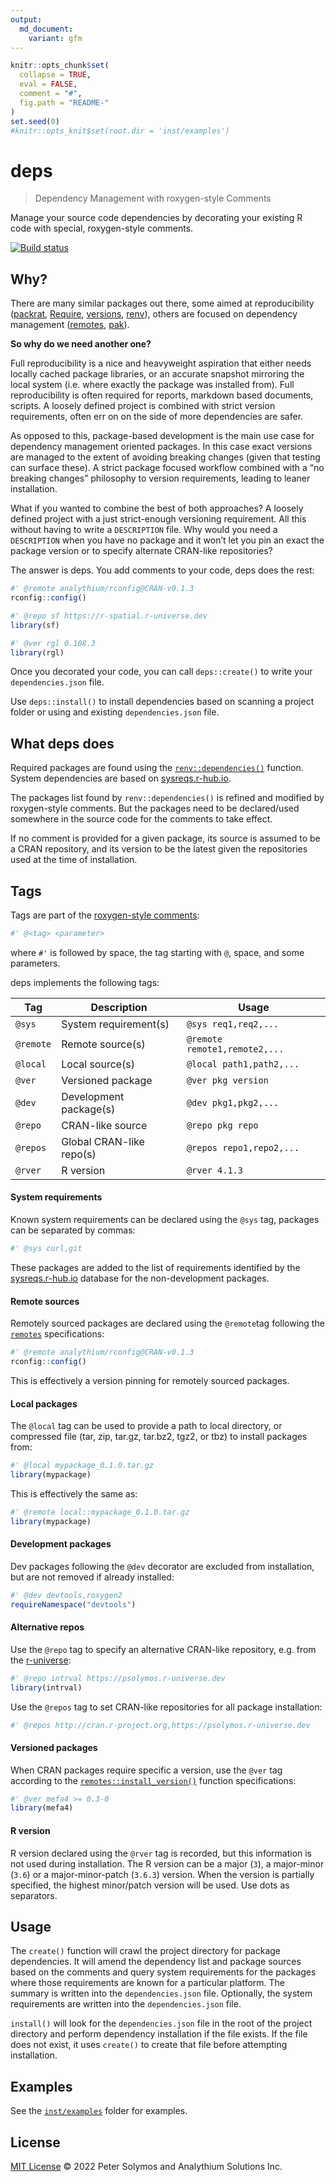 ```yaml
---
output:
  md_document:
    variant: gfm
---
```


```r
knitr::opts_chunk$set(
  collapse = TRUE,
  eval = FALSE,
  comment = "#",
  fig.path = "README-"
)
set.seed(0)
#knitr::opts_knit$set(root.dir = 'inst/examples')
```

# deps

> Dependency Management with roxygen-style Comments

Manage your source code dependencies by decorating your existing R code with special, roxygen-style comments.

[![Build status](https://github.com/analythium/deps/actions/workflows/check.yml/badge.svg)](https://github.com/analythium/deps/actions)

## Why?

There are many similar packages out there, some aimed at reproducibility
([packrat](https://CRAN.R-project.org/package=packrat),
[Require](https://CRAN.R-project.org/package=Require),
[versions](https://CRAN.R-project.org/package=versions),
[renv](https://CRAN.R-project.org/package=renv)),
others are focused on dependency management
([remotes](https://CRAN.R-project.org/package=remotes),
[pak](https://CRAN.R-project.org/package=pak)).

**So why do we need another one?**

Full reproducibility is a nice and heavyweight aspiration that either needs locally cached package libraries, or an accurate snapshot mirroring the local system (i.e. where exactly the package was installed from). Full reproducibility is often required for reports, markdown based documents, scripts. A loosely defined project is combined with strict version requirements, often err on on the side of more dependencies are safer.

As opposed to this, package-based development is the main use case for dependency management oriented packages. In this case exact versions are managed to the extent of avoiding breaking changes (given that testing can surface these). A strict package focused workflow combined with a "no breaking changes" philosophy to version requirements, leading to leaner installation.

What if you wanted to combine the best of both approaches? A loosely defined project with a just strict-enough versioning requirement. All this without having to write a `DESCRIPTION` file. Why would you need a `DESCRIPTION` when you have no package and it won't let you pin an exact the package version or to specify alternate CRAN-like repositories?

The answer is deps. You add comments to your code, deps does the rest:

```r
#' @remote analythium/rconfig@CRAN-v0.1.3
rconfig::config()

#' @repo sf https://r-spatial.r-universe.dev
library(sf)

#' @ver rgl 0.108.3
library(rgl)
```

Once you decorated your code, you can call `deps::create()` to write your `dependencies.json` file.

Use `deps::install()` to install dependencies based on scanning a project folder or using and existing  `dependencies.json` file.

## What deps does

Required packages are found using the [`renv::dependencies()`](https://rstudio.github.io/renv/reference/dependencies.html) function. System dependencies are based on [sysreqs.r-hub.io](https://sysreqs.r-hub.io).

The packages list found by `renv::dependencies()` is refined and modified by roxygen-style comments. But the packages need to be declared/used somewhere in the source code for the comments to take effect.

If no comment is provided for a given package, its source is assumed to be a CRAN repository, and its version to be the latest given the repositories used at the time of installation.

## Tags

Tags are part of the [roxygen-style comments](https://cran.r-project.org/package=roxygen2):

```r
#' @<tag> <parameter>
```

where `#'` is followed by space, the tag starting with `@`, space, and some parameters.

deps implements the following tags:

| Tag   | Description | Usage |
|-------|-------|---------|
| `@sys`  | System requirement(s) | `@sys req1,req2,...` |
| `@remote`  | Remote source(s) | `@remote remote1,remote2,...` |
| `@local`  | Local source(s) | `@local path1,path2,...` |
| `@ver`  | Versioned package | `@ver pkg version` |
| `@dev`  | Development package(s) | `@dev pkg1,pkg2,...` |
| `@repo`  | CRAN-like source | `@repo pkg repo` |
| `@repos`  | Global CRAN-like repo(s) | `@repos repo1,repo2,...` |
| `@rver`  | R version | `@rver 4.1.3` |

#### System requirements

Known system requirements can be declared using the `@sys` tag, packages can be separated by commas:

```r
#' @sys curl,git
```

These packages are added to the list of requirements identified by the [sysreqs.r-hub.io](https://sysreqs.r-hub.io) database for the non-development packages.

#### Remote sources

Remotely sourced packages are declared using the `@remote`tag following the [`remotes`](https://CRAN.R-project.org/package=remotes/vignettes/dependencies.html) specifications:

```r
#' @remote analythium/rconfig@CRAN-v0.1.3
rconfig::config()
```

This is effectively a version pinning for remotely sourced packages.

#### Local packages

The `@local` tag can be used to provide a path to local directory, or compressed file (tar, zip, tar.gz, tar.bz2, tgz2, or tbz) to install packages from:

```r
#' @local mypackage_0.1.0.tar.gz
library(mypackage)
```

This is effectively the same as:

```r
#' @remote local::mypackage_0.1.0.tar.gz
library(mypackage)
```

#### Development packages

Dev packages following the `@dev` decorator are excluded from installation, but are not removed if already installed:

```r
#' @dev devtools,roxygen2
requireNamespace("devtools")
```

#### Alternative repos

Use the `@repo` tag to specify an alternative CRAN-like repository, e.g. from the [r-universe](https://r-universe.dev/):

```r
#' @repo intrval https://psolymos.r-universe.dev
library(intrval)
```

Use the `@repos` tag to set CRAN-like repositories for all package installation:

```r
#' @repos http://cran.r-project.org,https://psolymos.r-universe.dev
```

#### Versioned packages

When CRAN packages require specific a version, use the `@ver` tag according to the [`remotes::install_version()`](https://remotes.r-lib.org/reference/install_version.html) function specifications:

```r
#' @ver mefa4 >= 0.3-0
library(mefa4)
```

#### R version

R version declared using the `@rver` tag is recorded, but this information is not used during installation. The R version can be a major (`3`), a major-minor (`3.6`) or a major-minor-patch (`3.6.3`) version. When the version is partially specified, the highest minor/patch version will be used. Use dots as separators.

## Usage

The `create()` function will crawl the project directory for package dependencies. It will amend the dependency list and package sources based on the comments and query system requirements for the packages where those requirements are known for a particular platform. The summary is written into the `dependencies.json` file. Optionally, the system requirements are written into the `dependencies.json` file.

`install()` will look for the `dependencies.json` file in the root of the  project directory and  perform dependency installation if the file exists. If the file does not exist, it uses `create()` to create that file before attempting installation.

## Examples

See the [`inst/examples`](./inst/examples/) folder for examples.

## License

[MIT License](./LICENSE) © 2022 Peter Solymos and Analythium Solutions Inc.
